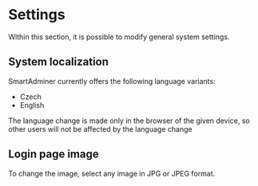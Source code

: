 
# Settings

Within this section, it is possible to modify general system settings.

## System localization

SmartAdminer currently offers the following language variants:
- Czech
- English

<Callout type="info" emoji="💡">
  The language change is made only in the browser of the given device, so other users will not be affected by the language change
</Callout>

## Login page image

To change the image, select any image in JPG or JPEG format.